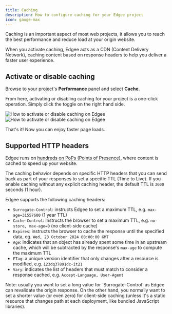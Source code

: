 ```yaml
---
title: Caching
description: How to configure caching for your Edgee project
icon: gauge-max
---
```



<EdgeeSdk />

Caching is an important aspect of most web projects, it allows you to reach the best performance
and reduce load at your origin website.

When you activate caching, Edgee acts as a CDN (Content Delivery Network), caching content
based on response headers to help you deliver a faster user experience.

## Activate or disable caching

Browse to your project's **Performance** panel and select **Cache**.

From here, activating or disabling caching for your project is a one-click operation.
Simply click the toggle on the right hand side.

<Frame caption="How to activate or disable caching on Edgee. Click on the image to zoom in.">
    <img
        className="block dark:hidden"
        src="/images/caching-activate.png"
        alt="How to activate or disable caching on Edgee"
        dark:hidden
    />
    <img
        className="hidden dark:block"
        src="/images/caching-activate-dark.png"
        alt="How to activate or disable caching on Edgee"
    />
</Frame>

That's it! Now you can enjoy faster page loads.

## Supported HTTP headers

Edgee runs on [hundreds on PoPs (Points of Presence)](/introduction/network-map), where content is cached
to speed up your website.

The caching behavior depends on specific HTTP headers that you can send back as part of your responses to
set a specific TTL (Time to Live). If you enable caching without any explicit caching header,
the default TTL is `3600` seconds (1 hour).

Edgee supports the following caching headers:

- `Surrogate-Control`: instructs Edgee to set a maximum TTL, e.g. `max-age=31557600` (1 year TTL)
- `Cache-Control`: instructs the browser to set a maximum TTL, e.g. `no-store, max-age=0` (no client-side cache)
- `Expires`: instructs the browser to cache the response until the specified data, eg. `Wed, 23 October 2024 00:00:00 GMT`
- `Age`: indicates that an object has already spent some time in an upstream cache,
which will be subtracted by the response's `max-age` to compute the maximum TTL
- `ETag`: a unique version identifier that only changes after a resource is modified, e.g. `123dq37891dc-it21`
- `Vary`: indicates the list of headers that must match to consider a response cached, e.g. `Accept-Language, User-Agent`

<Note>
    Note: usually you want to set a long value for `Surrogate-Control` as Edgee can revalidate the origin response.
    On the other hand, you normally want to set a shorter value (or even zero) for client-side caching
    (unless it's a static resource that changes path at each deployment, like bundled JavaScript libraries).
</Note>